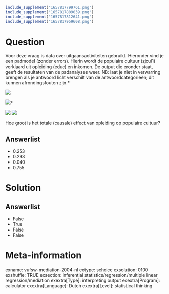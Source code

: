 ```r
include_supplement("1657817799761.png")
include_supplement("1657817809039.png")
include_supplement("1657817812641.png")
include_supplement("1657817959608.png")
```

Question
========
Voor deze vraag is data over uitgaansactiviteiten gebruikt. Hieronder
vind je een padmodel (zonder errors). Hierin wordt de populaire cultuur
(zjcul1) verklaard uit opleiding (educ) en inkomen. De output die
eronder staat, geeft de resultaten van de padanalyses weer.* *NB: laat
je niet in verwarring brengen als je antwoord licht verschilt van de
antwoordcategorieën; dit kunnen afrondingsfouten zijn.*  
  
![](1657817799761.png)
  
![](1657817809039.png)*
  
![](1657817812641.png)
![](1657817959608.png)
  
Hoe groot is het totale (causale) effect van opleiding op populaire
cultuur?

Answerlist
----------
* 0.253
* 0.293
* 0.040
* 0.755

Solution
========










Answerlist
----------
* False
* True
* False
* False

Meta-information
================
exname: vufsw-mediation-2004-nl
extype: schoice
exsolution: 0100
exshuffle: TRUE
exsection: inferential statistics/regression/multiple linear regression/mediation
exextra[Type]: interpreting output
exextra[Program]: calculator
exextra[Language]: Dutch
exextra[Level]: statistical thinking

